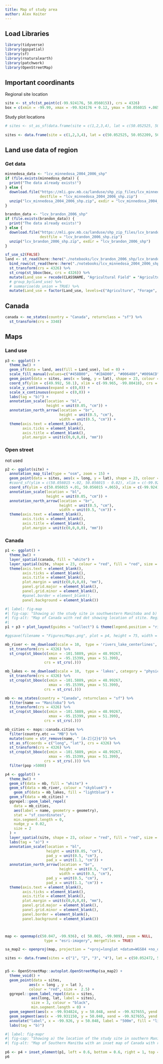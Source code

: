 ```yaml
---
title: Map of study area
author: Alex Koiter
---
```

## Load Libraries
```r
library(tidyverse)
library(ggspatial)
library(sf)
library(rnaturalearth)
library(patchwork)
library(OpenStreetMap)
```

## Important coordinants 
Regional site location

```r
site <- st_sfc(st_point(c(-99.924176, 50.056015)), crs = 4326)
box = c(xmin = -99.99, xmax = -99.924176 + 0.12, ymax = 50.056015 +.065, ymin = 50.056015 - 0.065)
```

Study plot locations
```r
# sites <- st_as_sf(data.frame(site = c(1,2,3,4), lat = c(50.052525, 50.052209, 50.059208, 50.060235), long = c(-99.924242, -99.918429, -99.912849, -99.931591)), coords = c("long", "lat"), crs = 4362)
                                                                                              
sites <- data.frame(site = c(1,2,3,4), lat = c(50.052525, 50.052209, 50.059208, 50.060235), long = c(-99.924242, -99.918429, -99.912849, -99.931591))
```

## Land use data of region
### Get data
```r
minnedosa_data <- "lcv_minnedosa_2004_2006_shp"
if (file.exists(minnedosa_data)) {
  print("The data already exists!")
} else {
  download.file("https://mli.gov.mb.ca/landuse/shp_zip_files/lcv_minnedosa_2004_2006_shp.zip", 
                destfile = "lcv_minnedosa_2004_2006_shp.zip")
  unzip("lcv_minnedosa_2004_2006_shp.zip", exdir = "lcv_minnedosa_2004_2006_shp")
}

brandon_data <- "lcv_brandon_2006_shp"
if (file.exists(brandon_data)) {
  print("The data already exists!")
} else {
  download.file("https://mli.gov.mb.ca/landuse/shp_zip_files/lcv_brandon_2006_shp.zip", 
                destfile = "lcv_brandon_2006_shp.zip")
  unzip("lcv_brandon_2006_shp.zip", exdir = "lcv_brandon_2006_shp")
}

```



```r

sf_use_s2(FALSE)
land <- st_read(here::here("./notebooks/lcv_brandon_2006_shp/lcv_brandon_2006.shp")) %>%
  bind_rows(st_read(here::here("./notebooks/lcv_minnedosa_2004_2006_shp/lcv_minnedosa_2004_2006.shp"))) %>%
  st_transform(crs = 4326) %>%
  st_crop(st_bbox(box, crs = 4326)) %>%
  mutate(Land_use = recode(CLASSNAME, "Agricultural Field" = "Agriculture", "Agri - Forage Field" = "Forage", "Water Body" = "Water", "Wetland - Treed Bog" = "Wetland", "Wetland - Marsh" = "Wetland", "Decidious Forest" = "Forest", "Open Decidious Forest" = "Forest", "Mixedwood Forest" = "Forest", "Forest Cut Blocks" = "Forest", "Coniferous Forest" = "Forest","Roads Trails Rail Lines" = "Other", "Sand and Gravel" = "Other", "Cultural Features" = "Other", "Range and Grassland" = "Forage", "Water Bodies" = "Water")) %>%
  # group_by(Land_use) %>%
  # summarise(do_union = TRUE) %>%
  mutate(Land_use = factor(Land_use, levels=c("Agriculture", "Forage", "Forest",  "Water", "Wetland", "Other")))
```

## Canada
```r
canada <- ne_states(country = "Canada", returnclass = "sf") %>%
  st_transform(crs = 3348) 

```

## Maps
### Land use
```r
p3 <- ggplot() +
  theme_bw() +
  geom_sf(data = land, aes(fill = Land_use), lwd = 0) +
  scale_fill_manual(values=c("#458B00",  "#CDAD00", "#006400","#009ACD", "#0096D194",  "#C1CDCD"), name = "Land use") +
  geom_point(data = sites, aes(x = long, y = lat), shape = 23, colour = "red", fill = "red", size = 2) +
  coord_sf(ylim = c(49.992, 50.1), xlim = c(-99.965, -99.80418), crs = 4326) +
  scale_y_continuous(expand = c(0,0)) +
  scale_x_continuous(expand = c(0,0)) +
  labs(tag = "b)") +
  annotation_scale(location = "bl",
                   height = unit(0.05, "cm")) +
  annotation_north_arrow(location = "br", 
                         height = unit(0.5, "cm"),
                         width = unit(0.5, "cm")) +
  theme(axis.text = element_blank(),
        axis.ticks = element_blank(),
        axis.title = element_blank(),
        plot.margin = unit(c(0,0,0,0), "mm"))
```

### Open street
not used
```r
p2 <- ggplot(site) +
  annotation_map_tile(type = "osm", zoom = 15) +
  geom_point(data = sites, aes(x = long, y = lat), shape = 23, colour = "red", fill = "red", size = 1) +
  #coord_sf(ylim = c(50.056015 +.02, 50.056015 - 0.02), xlim = c(-99.924176 - 0.04, -99.924176 + 0.04), crs = 4326) +
  coord_sf(ylim = c(50.056015 +.01, 50.056015 +.065), xlim = c(-99.924176 - 0.02, -99.924176 + 0.02), crs = 4326) +
  annotation_scale(location = "bl",
                   height = unit(0.05, "cm")) +
  annotation_north_arrow(location = "br", 
                         height = unit(0.5, "cm"),
                         width = unit(0.5, "cm")) +
  theme(axis.text = element_blank(),
        axis.ticks = element_blank(),
        axis.title = element_blank(),
        plot.margin = unit(c(0,0,0,0), "mm"))

```
### Canada
```r
p1 <- ggplot() +
  theme_bw() +
  layer_spatial(canada, fill = "white") +
  layer_spatial(site, shape = 23, colour = "red", fill = "red", size = 2) +
  theme(axis.text = element_blank(),
        axis.ticks = element_blank(),
        axis.title = element_blank(),
        plot.margin = unit(c(0,0,0,0), "mm"),
        panel.grid.major = element_blank(),
        panel.grid.minor = element_blank(),
        #panel.border = element_blank(),
        panel.background = element_blank())
```

```r
#| label: fig-map
#| fig-cap: "Showing a) the study site in southwestern Manitoba and b) the four riparian areas included in this study and the regional land use (data from https://mli.gov.mb.ca/)."
#| fig-alt: "Map of Canada with red dot showing location of stite. Regional landuse with red dots showing the location of the four riparian areas included in this study"
#|   
p1 + p3 + plot_layout(guides = "collect") & theme(legend.position = "right")

#ggsave(filename = "Figures/Maps.png", plot = p4, height = 75, width = 180, units = "mm", dpi = 600)
```

```r
mb_river <- ne_download(scale = 10,  type = 'rivers_lake_centerlines', category = "physical", returnclass = "sf") %>%
  st_transform(crs = 4326) %>%
  st_crop(st_bbox(c(xmin = -101.5889, ymin = 48.99267, 
                    xmax = -95.15399, ymax = 51.399), 
                  crs = st_crs(.)))

mb_lakes <- ne_download(scale = 10,  type = 'lakes', category = "physical", returnclass = "sf") %>%
  st_transform(crs = 4326) %>%
  st_crop(st_bbox(c(xmin = -101.5889, ymin = 48.99267, 
                    xmax = -95.15399, ymax = 51.399), 
                  crs = st_crs(.)))

mb <- ne_states(country = "Canada", returnclass = "sf") %>%
  filter(name == "Manitoba") %>%
  st_transform(crs = 4326) %>%
  st_crop(st_bbox(c(xmin = -101.5889, ymin = 48.99267, 
                    xmax = -95.15399, ymax = 51.399), 
                  crs = st_crs(.)))

mb_cities <- maps::canada.cities %>%
  filter(country.etc == "MB") %>%
  mutate(name = str_remove(name, " [A-Z]{2}$")) %>%
  st_as_sf(coords = c("long", "lat"), crs = 4326) %>%
  st_transform(crs = 4326) %>%
  st_crop(st_bbox(c(xmin = -101.5889, ymin = 48.99267, 
                    xmax = -95.15399, ymax = 51.399), 
                  crs = st_crs(.))) %>%
  filter(pop >5000)

p4 <- ggplot() +
  theme_bw() +
  geom_sf(data = mb, fill = "white") +
  geom_sf(data = mb_river, colour = "skyblue4") +
    geom_sf(data = mb_lakes, fill = "lightblue") +
  geom_sf(data = mb_cities) +
  ggrepel::geom_label_repel(
    data = mb_cities,
    aes(label = name, geometry = geometry),
    stat = "sf_coordinates",
    min.segment.length = 0,
    nudge_y = 0.02,
    size = 2
  ) +
  layer_spatial(site, shape = 23, colour = "red", fill = "red", size = 2) +
  labs(tag = "a)") +
  annotation_scale(location = "bl",
                   height = unit(0.05, "cm"), 
                   pad_y = unit(0.5, "cm"),
                   pad_x = unit(1.1, "cm")) +
  annotation_north_arrow(location = "br", 
                         height = unit(0.5, "cm"),
                         width = unit(0.5, "cm"), 
                   pad_y = unit(0.5, "cm"),
                   pad_x = unit(1.1, "cm")) +
  theme(axis.text = element_blank(),
        axis.ticks = element_blank(),
        axis.title = element_blank(),
        plot.margin = unit(c(0,0,0,0), "mm"),
        panel.grid.major = element_blank(),
        panel.grid.minor = element_blank(),
        panel.border = element_blank(),
        panel.background = element_blank())



map <- openmap(c(50.047, -99.936), c( 50.065, -99.909), zoom = NULL,
                  type = "esri-imagery", mergeTiles = TRUE) 

sa_map2 <- openproj(map, projection = "+proj=longlat +datum=WGS84 +no_defs +type=crs")

sites <- data.frame(sites = c("1", "2", "3", "4"), lat = c(50.052472, 50.052288, 50.059197, 50.060114), long = c(-99.924327, -99.918839, -99.912919, -99.931479)) 


p5 <- OpenStreetMap::autoplot.OpenStreetMap(sa_map2) +
  theme_void() +
  geom_point(data = sites,
           aes(x = long , y = lat ), 
           colour = "red", size =  2.5) +
  ggrepel::geom_label_repel(data = sites, 
            aes(long, lat, label = sites), 
            size = 3, colour = "black",
            min.segment.length = 0) + 
  geom_segment(aes(x = -99.934824, y = 50.048, xend = -99.927655, yend = 50.048), colour = "black", linewidth = 1) +
  geom_segment(aes(x = -99.931150, y = 50.048, xend = -99.927655, yend = 50.048), colour = "white", linewidth = 1) +
  annotate("label", x = -99.926, y = 50.048, label = "500m", fill = "lightgray") +
  labs(tag = "b)")

```

```r
#| label: fig-mapr
#| fig-cap: "Showing a) the location of the study site in southern Manitoba with an inset map of Canada; and b) the locations of the four riparian areas included in this study"
#| fig-alt: "Map of Southern Manitba with an inset map of Canada with red dot showing location of site. Satellite imagery of the locations of the four riparian areas included in this study"
   
p6 <- p4 + inset_element(p1, left = 0.6, bottom = 0.6, right = 1, top = 1) + p5
p6
```

